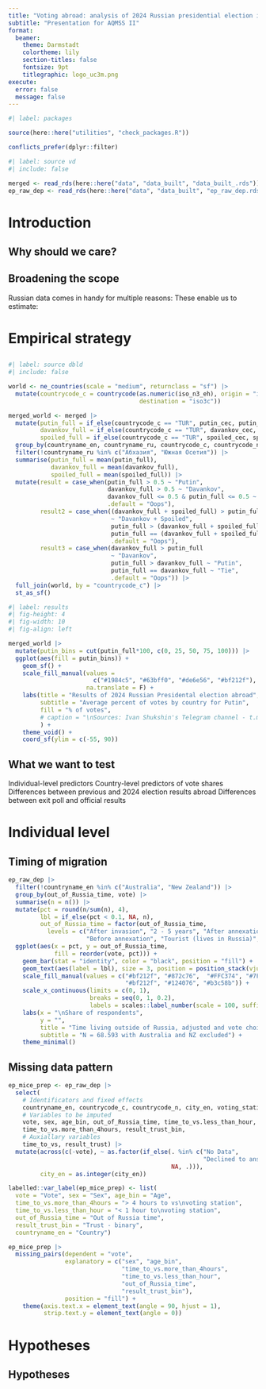 ```yaml
---
title: "Voting abroad: analysis of 2024 Russian presidential election in immigrant communities"
subtitle: "Presentation for AQMSS II" 
format: 
  beamer:
    theme: Darmstadt
    colortheme: lily
    section-titles: false
    fontsize: 9pt
    titlegraphic: logo_uc3m.png
execute: 
  error: false
  message: false
---
```


```r
#| label: packages

source(here::here("utilities", "check_packages.R"))

conflicts_prefer(dplyr::filter)
```


```r
#| label: source vd
#| include: false

merged <- read_rds(here::here("data", "data_built", "data_built_.rds"))
ep_raw_dep <- read_rds(here::here("data", "data_built", "ep_raw_dep.rds"))
```

# Introduction

## Why should we care?

\begin{itemize}
	\item The right to vote abroad is a recent, non-universal and heterogeneous phenomenon (Collyer, 2013), still debated normatively (Bauböck, 2006)
	\item Voters abroad are frequently misaligned with voters at home (Vintila et al, 2023; Battiston and Luconi, 2020; Szulecki et al, 2023)
	\item Political participation in home-country affairs matters for identity:
	\begin{itemize}
		\item Migrant voter turnout is not determined by poor integration in the host society (Gherghina and Basarabă, 2024);
		\item Studies emphasize homesickness and sense of belonging as motivators (Boccagni, 2011)
	\end{itemize}
	\item Very few studies explicitly linking voting abroad to political out-migration or voting in protest
	\begin{itemize}
		\item Autocracies generally extend voting rights to immigrants when they support the incumbent and restrict when they don't (Umpierrez de Reguero et al, 2021; Iams Wellman, 2020)
	\end{itemize}
\end{itemize}

## Broadening the scope
Russian data comes in handy for multiple reasons:
\begin{itemize}
	\item Broad international coverage
	\item Unique multi-country exit poll with good by-station coverage
	\item Comparable data from 2018 (also with exit poll)
\end{itemize}
\vspace{1em}
These enable us to estimate:
\begin{itemize}
	\item Rough effects of war migration on the change in immigrant political preferences
	\item Selection processes in countries with and without exit polls
	\item Socio-economic determinants of external voting
	\item Destination countries' features' effect on voting
\end{itemize}

# Empirical strategy

## 

\begin{block}{Data}
\begin{itemize}
	\item Central Election Committee results of the election by voting station:
	\vspace{0.25em}
	\begin{itemize}
		\item 287 voting stations across 145 countries and 261 cities
	\end{itemize}
	\item Exit poll
	\vspace{0.25em}
	\begin{itemize}
		\item Results - 65 voting stations (= cities) across 44 countries
		\item Raw data - 69261 respondents in total
		\vspace{0.25em}
		\begin{itemize}
			\item Sex, age, time out of Russia, time to reach voting station, trust in the result and vote choice
		\end{itemize}
	\end{itemize}
	\item Other data sources for country-level characteristics
\end{itemize}
\end{block}
\vspace{-1em}

```r
#| label: source dbld
#| include: false

world <- ne_countries(scale = "medium", returnclass = "sf") |> 
  mutate(countrycode_c = countrycode(as.numeric(iso_n3_eh), origin = "iso3n",
                                     destination = "iso3c"))

merged_world <- merged |>
  mutate(putin_full = if_else(countrycode_c == "TUR", putin_cec, putin_full),
         davankov_full = if_else(countrycode_c == "TUR", davankov_cec, davankov_full),
         spoiled_full = if_else(countrycode_c == "TUR", spoiled_cec, spoiled_full)) |> 
  group_by(countryname_en, countryname_ru, countrycode_c, countrycode_n) |> 
  filter(!countryname_ru %in% c("Абхазия", "Южная Осетия")) |> 
  summarise(putin_full = mean(putin_full),
            davankov_full = mean(davankov_full),
            spoiled_full = mean(spoiled_full)) |> 
  mutate(result = case_when(putin_full > 0.5 ~ "Putin",
                            davankov_full > 0.5 ~ "Davankov",
                            davankov_full <= 0.5 & putin_full <= 0.5 ~ "Second Round",
                            .default = "Oops"),
         result2 = case_when((davankov_full + spoiled_full) > putin_full
                             ~ "Davankov + Spoiled",
                             putin_full > (davankov_full + spoiled_full) ~ "Putin",
                             putin_full == (davankov_full + spoiled_full) ~ "Tie",
                             .default = "Oops"),
         result3 = case_when(davankov_full > putin_full
                             ~ "Davankov",
                             putin_full > davankov_full ~ "Putin",
                             putin_full == davankov_full ~ "Tie",
                             .default = "Oops")) |> 
  full_join(world, by = "countrycode_c") |>
  st_as_sf()
```

```r
#| label: results
#| fig-height: 4
#| fig-width: 10
#| fig-align: left

merged_world |> 
  mutate(putin_bins = cut(putin_full*100, c(0, 25, 50, 75, 100))) |> 
  ggplot(aes(fill = putin_bins)) +
    geom_sf() +
    scale_fill_manual(values = 
                        c("#1984c5", "#63bff0", "#de6e56", "#bf212f"),
                      na.translate = F) +
    labs(title = "Results of 2024 Russian Presidental election abroad",
         subtitle = "Average percent of votes by country for Putin",
         fill = "% of votes",
         # caption = "\nSources: Ivan Shukshin's Telegram channel - t.me/nevybory,\nCentral Election Commission of the Russian Federation\n\nNote: Abkhazia and South Osetia not shown"
         ) +
    theme_void() +
    coord_sf(ylim = c(-55, 90))
```

## What we want to test

Individual-level predictors
	\begin{itemize}
	  \item Focus on time of migration (before and after Crimea, after 2022)
		\item Multinomial models (+ data imputation) and nested logit models
	\end{itemize}
Country-level predictors of vote shares
	\begin{itemize}
		\item Multi-level models with country-level predictors and aggregated voting station/country-level models
		\item Military bases, offshore status, "unfriendly nations", cultural and physical (geoplolitical) distance to Russia
	\end{itemize}
Differences between previous and 2024 election results abroad 
	\begin{itemize}
		\item Cumulative effect of war, politization and migration
	\end{itemize}
Differences between exit poll and official results
	\begin{itemize}
		\item Ecological analysis for fraud possibilities
	\end{itemize}

# Individual level

## Timing of migration

```r
ep_raw_dep |> 
  filter(!countryname_en %in% c("Australia", "New Zealand")) |> 
  group_by(out_of_Russia_time, vote) |> 
  summarise(n = n()) |> 
  mutate(pct = round(n/sum(n), 4),
         lbl = if_else(pct < 0.1, NA, n),
         out_of_Russia_time = factor(out_of_Russia_time,
           levels = c("After invasion", "2 - 5 years", "After annexation",
                      "Before annexation", "Tourist (lives in Russia)", "No Data"))) |> 
  ggplot(aes(x = pct, y = out_of_Russia_time,
             fill = reorder(vote, pct))) +
    geom_bar(stat = "identity", color = "black", position = "fill") +
    geom_text(aes(label = lbl), size = 3, position = position_stack(vjust = 0.5)) +
    scale_fill_manual(values = c("#bf212f", "#872c76",  "#FFC374", "#7F9F80", 
                                 "#bf212f", "#124076", "#b3c58b")) +
    scale_x_continuous(limits = c(0, 1),
                       breaks = seq(0, 1, 0.2), 
                       labels = scales::label_number(scale = 100, suffix = "%")) +
    labs(x = "\nShare of respondents",
         y = "",
         title = "Time living outside of Russia, adjusted and vote choice",
         subtitle = "N = 68.593 with Australia and NZ excluded") +
    theme_minimal()
```

## Missing data pattern

```r

ep_mice_prep <- ep_raw_dep |> 
  select(
    # Identificators and fixed effects
    countryname_en, countrycode_c, countrycode_n, city_en, voting_station, 
    # Variables to be imputed
    vote, sex, age_bin, out_of_Russia_time, time_to_vs.less_than_hour, 
    time_to_vs.more_than_4hours, result_trust_bin,
    # Auxiallary variables
    time_to_vs, result_trust) |> 
  mutate(across(c(-vote), ~ as.factor(if_else(. %in% c("No Data",
                                                       "Declined to answer"), 
                                              NA, .))),
         city_en = as.integer(city_en))

labelled::var_label(ep_mice_prep) <- list(
  vote = "Vote", sex = "Sex", age_bin = "Age", 
  time_to_vs.more_than_4hours = "> 4 hours to vs\nvoting station",
  time_to_vs.less_than_hour = "< 1 hour to\nvoting station",
  out_of_Russia_time = "Out of Russia time",
  result_trust_bin = "Trust - binary",
  countryname_en = "Country")

ep_mice_prep |> 
  missing_pairs(dependent = "vote", 
                explanatory = c("sex", "age_bin", 
                                "time_to_vs.more_than_4hours",
                                "time_to_vs.less_than_hour",
                                "out_of_Russia_time",
                                "result_trust_bin"),
                position = "fill") +
    theme(axis.text.x = element_text(angle = 90, hjust = 1),
          strip.text.y = element_text(angle = 0))
```

# Hypotheses

## Hypotheses

\begin{itemize}
	\item[$H_1$:] There are no substantive differences between demographic structure of those voting for the incumbent abroad and in Russia
	\item[$H_2$:] Timing of migration as a proxy for average group-level political migration motives has a strong effect on voting choice
	\item[$H_3$:] Share of 2024 vote predicted by previous elections varies with amount of political migration
	\item[$Other$:] Country-level hypotheses still developing
\end{itemize}
